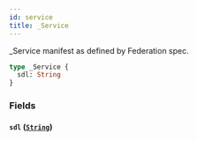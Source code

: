 ```yaml
---
id: service
title: _Service
---
```


\_Service manifest as defined by Federation spec.

```graphql
type _Service {
  sdl: String
}
```

### Fields

#### `sdl` ([`String`](../../../developer/api-reference/scalars/string))
